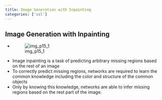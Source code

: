 ```yaml
---
title: Image Generation with Inpainting
categories: ['ssl']
---
```


## Image Generation with Inpainting
- ![img_p15_1](img_p15_1.png) 
- Image inpainting is a task of predicting arbitrary missing regions based on the rest of an image 
- To correctly predict missing regions, networks are required to learn the common knowledge including the color and structure of the common objects 
- Only by knowing this knowledge, networks are able to infer missing regions based on the rest part of the image.



